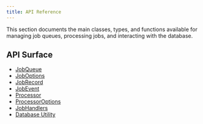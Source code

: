 ```yaml
---
title: API Reference
---
```


This section documents the main classes, types, and functions available for managing job queues, processing jobs, and interacting with the database.

## API Surface

- [JobQueue](./job-queue)
- [JobOptions](./job-options)
- [JobRecord](./job-record)
- [JobEvent](./job-event)
- [Processor](./processor)
- [ProcessorOptions](./processor-options)
- [JobHandlers](./job-handlers)
- [Database Utility](./db-util)
